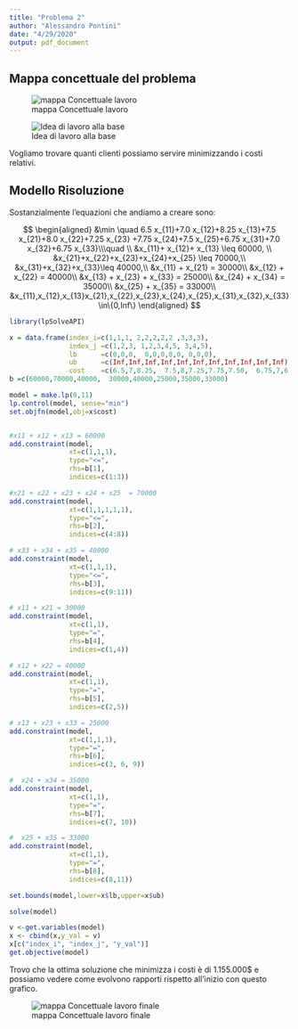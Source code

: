 ```yaml
---
title: "Problema 2"
author: "Alessandro Pontini"
date: "4/29/2020"
output: pdf_document
---
```


## Mappa concettuale del problema  

![mappa Concettuale lavoro](/Users/alessandropontini/Downloads/problema2-1.png)

![Idea di lavoro alla base](/Users/alessandropontini/Downloads/problema2-21.png)                                                            







Vogliamo trovare quanti clienti possiamo servire minimizzando i costi relativi.  

## Modello Risoluzione

Sostanzialmente l'equazioni che andiamo a creare sono:  

$$
\begin{aligned}
&\min \quad  6.5 x_{11}+7.0 x_{12}+8.25 x_{13}+7.5 x_{21}+8.0 x_{22}+7.25 x_{23}
+7.75 x_{24}+7.5 x_{25}+6.75 x_{31}+7.0 x_{32}+6.75 x_{33}\\\quad \\
&x_{11}+ x_{12}+ x_{13} \leq 60000, \\
&x_{21}+x_{22}+x_{23}+x_{24}+x_{25} \leq 70000,\\
&x_{31}+x_{32}+x_{33}\leq 40000,\\
&x_{11} + x_{21} = 30000\\
&x_{12} + x_{22} = 40000\\
&x_{13} + x_{23} + x_{33} = 25000\\
&x_{24} + x_{34} = 35000\\
&x_{25} + x_{35} = 33000\\
&x_{11},x_{12},x_{13}x_{21},x_{22},x_{23},x_{24},x_{25},x_{31},x_{32},x_{33} \in\{0,Inf\}
\end{aligned}
$$

```r
library(lpSolveAPI)

x = data.frame(index_i=c(1,1,1, 2,2,2,2,2 ,3,3,3),
               index_j =c(1,2,3, 1,2,3,4,5, 3,4,5), 
               lb      =c(0,0,0,  0,0,0,0,0, 0,0,0),
               ub      =c(Inf,Inf,Inf,Inf,Inf,Inf,Inf,Inf,Inf,Inf,Inf),
               cost    =c(6.5,7,8.25,  7.5,8,7.25,7.75,7.50,  6.75,7,6.75))
b =c(60000,70000,40000,  30000,40000,25000,35000,33000)

model = make.lp(0,11)
lp.control(model, sense="min")
set.objfn(model,obj=x$cost)


#x11 + x12 + x13 = 60000
add.constraint(model,
               xt=c(1,1,1),
               type="<=",
               rhs=b[1],
               indices=c(1:3))  

#x21 + x22 + x23 + x24 + x25  = 70000
add.constraint(model,
               xt=c(1,1,1,1,1),
               type="<=",
               rhs=b[2],
               indices=c(4:8)) 

# x33 + x34 + x35 = 40000
add.constraint(model,
               xt=c(1,1,1),
               type="<=",
               rhs=b[3],
               indices=c(9:11)) 

# x11 + x21 = 30000
add.constraint(model,
               xt=c(1,1),
               type="=",
               rhs=b[4],
               indices=c(1,4)) 

# x12 + x22 = 40000
add.constraint(model,
               xt=c(1,1),
               type="=",
               rhs=b[5],
               indices=c(2,5))

# x13 + x23 + x33 = 25000
add.constraint(model,
               xt=c(1,1,1),
               type="=",
               rhs=b[6],
               indices=c(3, 6, 9))

#  x24 + x34 = 35000
add.constraint(model,
               xt=c(1,1),
               type="=",
               rhs=b[7],
               indices=c(7, 10))

#  x25 + x35 = 33000
add.constraint(model,
               xt=c(1,1),
               type="=",
               rhs=b[8],
               indices=c(8,11))

set.bounds(model,lower=x$lb,upper=x$ub)

solve(model)
```

```r
v <-get.variables(model)
x <- cbind(x,y_val = v)
x[c("index_i", "index_j", "y_val")]
get.objective(model)
```
Trovo che la ottima soluzione che minimizza i costi è di $1.155.000$\$ e possiamo vedere come evolvono rapporti rispetto all'inizio con questo grafico.

![mappa Concettuale lavoro finale](/Users/alessandropontini/Downloads/problema2finale.png)


